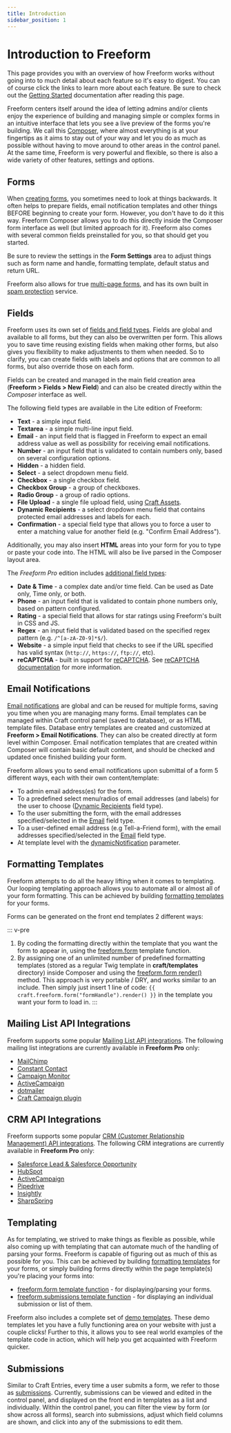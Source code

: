 ```yaml
---
title: Introduction
sidebar_position: 1
---
```


# Introduction to Freeform

This page provides you with an overview of how Freeform works without going into to much detail about each feature so it's easy to digest. You can of course click the links to learn more about each feature. Be sure to check out the [Getting Started](./getting-started) documentation after reading this page.

Freeform centers itself around the idea of letting admins and/or clients enjoy the experience of building and managing simple or complex forms in an intuitive interface that lets you see a live preview of the forms you're building. We call this [Composer](../forms/builder), where almost everything is at your fingertips as it aims to stay out of your way and let you do as much as possible without having to move around to other areas in the control panel. At the same time, Freeform is very powerful and flexible, so there is also a wide variety of other features, settings and options.

## Forms

When [creating forms](../forms/builder), you sometimes need to look at things backwards. It often helps to prepare fields, email notification templates and other things BEFORE beginning to create your form. However, you don't have to do it this way. Freeform Composer allows you to do this directly inside the Composer form interface as well (but limited approach for it). Freeform also comes with several common fields preinstalled for you, so that should get you started.

Be sure to review the settings in the **Form Settings** area to adjust things such as form name and handle, formatting template, default status and return URL.

Freeform also allows for true [multi-page forms](../forms/multi-page-forms), and has its own built in [spam protection](../forms/spam-protection) service.

## Fields

Freeform uses its own set of [fields and field types](../forms/fields). Fields are global and available to all forms, but they can also be overwritten per form. This allows you to save time reusing existing fields when making other forms, but also gives you flexibility to make adjustments to them when needed. So to clarify, you can create fields with labels and options that are common to all forms, but also override those on each form.

Fields can be created and managed in the main field creation area (**Freeform > Fields > New Field**) and can also be created directly within the _Composer_ interface as well.

The following field types are available in the Lite edition of Freeform:

- **Text** - a simple input field.
- **Textarea** - a simple multi-line input field.
- **Email** - an input field that is flagged in Freeform to expect an email address value as well as possibility for receiving email notifications.
- **Number** - an input field that is validated to contain numbers only, based on several configuration options.
- **Hidden** - a hidden field.
- **Select** - a select dropdown menu field.
- **Checkbox** - a single checkbox field.
- **Checkbox Group** - a group of checkboxes.
- **Radio Group** - a group of radio options.
- **File Upload** - a single file upload field, using [Craft Assets](https://docs.craftcms.com/v3/assets.html).
- **Dynamic Recipients** - a select dropdown menu field that contains protected email addresses and labels for each.
- **Confirmation** - a special field type that allows you to force a user to enter a matching value for another field (e.g. "Confirm Email Address").

Additionally, you may also insert **HTML** areas into your form for you to type or paste your code into. The HTML will also be live parsed in the Composer layout area.

The _Freeform Pro_ edition includes [additional field types](../forms/fields#pro-field-types):

- **Date & Time** - a complex date and/or time field. Can be used as Date only, Time only, or both.
- **Phone** - an input field that is validated to contain phone numbers only, based on pattern configured.
- **Rating** - a special field that allows for star ratings using Freeform's built in CSS and JS.
- **Regex** - an input field that is validated based on the specified regex pattern (e.g. `/^[a-zA-Z0-9]*$/`).
- **Website** - a simple input field that checks to see if the URL specified has valid syntax (`http://`, `https://`, `ftp://`, etc).
- **reCAPTCHA** - built in support for [reCAPTCHA](https://www.google.com/recaptcha). See [reCAPTCHA documentation](../forms/spam-protection#captchas) for more information.

## Email Notifications

[Email notifications](../forms/email-notifications) are global and can be reused for multiple forms, saving you time when you are managing many forms. Email templates can be managed within Craft control panel (saved to database), or as HTML template files. Database entry templates are created and customized at **Freeform > Email Notifications**. They can also be created directly at form level within Composer. Email notification templates that are created within Composer will contain basic default content, and should be checked and updated once finished building your form.

Freeform allows you to send email notifications upon submittal of a form 5 different ways, each with their own content/template:

- To admin email address(es) for the form.
- To a predefined select menu/radios of email addresses (and labels) for the user to choose ([Dynamic Recipients](../forms/fields#fields-dynamic-recipients) field type).
- To the user submitting the form, with the email addresses specified/selected in the [Email](../forms/fields#fields-email) field type.
- To a user-defined email address (e.g Tell-a-Friend form), with the email addresses specified/selected in the [Email](../forms/fields#fields-email) field type.
- At template level with the [dynamicNotification](../templates/queries/form#param-dynamicnotification) parameter.

## Formatting Templates

Freeform attempts to do all the heavy lifting when it comes to templating. Our looping templating approach allows you to automate all or almost all of your form formatting. This can be achieved by building [formatting templates](../templates/formatting/) for your forms.

Forms can be generated on the front end templates 2 different ways:

::: v-pre

1. By coding the formatting directly within the template that you want the form to appear in, using the [freeform.form](../templates/queries/form) template function.
2. By assigning one of an unlimited number of predefined formatting templates (stored as a regular Twig template in **craft/templates** directory) inside Composer and using the [freeform.form render()](../templates/queries/formd#render) method. This approach is very portable / DRY, and works similar to an include. Then simply just insert 1 line of code: `{{ craft.freeform.form("formHandle").render() }}` in the template you want your form to load in.
   :::

## Mailing List API Integrations

Freeform supports some popular [Mailing List API integrations](../integrations#email-marketing). The following mailing list integrations are currently available in **Freeform Pro** only:

- [MailChimp](../integrations/mailchimp)
- [Constant Contact](../integrations/constant-contact)
- [Campaign Monitor](../integrations/campaign-monitor)
- [ActiveCampaign](../integrations/activecampaign)
- [dotmailer](../integrations/dotmailer)
- [Craft Campaign plugin](../integrations/craft-campaign)

## CRM API Integrations

Freeform supports some popular [CRM (Customer Relationship Management) API integrations](../integrations#crm). The following CRM integrations are currently available in **Freeform Pro** only:

- [Salesforce Lead & Salesforce Opportunity](../integrations/salesforce)
- [HubSpot](../integrations/hubspot)
- [ActiveCampaign](../integrations/activecampaign)
- [Pipedrive](../integrations/pipedrive)
- [Insightly](../integrations/insightly)
- [SharpSpring](../integrations/sharpspring)

## Templating

As for templating, we strived to make things as flexible as possible, while also coming up with templating that can automate much of the handling of parsing your forms. Freeform is capable of figuring out as much of this as possible for you. This can be achieved by building [formatting templates](../templates/formatting/) for your forms, or simply building forms directly within the page template(s) you're placing your forms into:

- [freeform.form template function](../templates/queries/form) - for displaying/parsing your forms.
- [freeform.submissions template function](../templates/queries/submissions) - for displaying an individual submission or list of them.

Freeform also includes a complete set of [demo templates](../configuration/demo-templates). These demo templates let you have a fully functioning area on your website with just a couple clicks! Further to this, it allows you to see real world examples of the template code in action, which will help you get acquainted with Freeform quicker.

## Submissions

Similar to Craft Entries, every time a user submits a form, we refer to those as [submissions](../submissions/overview). Currently, submissions can be viewed and edited in the control panel, and displayed on the front end in templates as a list and individually. Within the control panel, you can filter the view by form (or show across all forms), search into submissions, adjust which field columns are shown, and click into any of the submissions to edit them.
